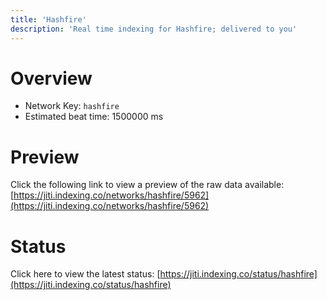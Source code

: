 ```yaml
---
title: 'Hashfire'
description: 'Real time indexing for Hashfire; delivered to you'
---
```


# Overview
- Network Key: `hashfire`
- Estimated beat time: 1500000 ms

# Preview
Click the following link to view a preview of the raw data available: [https://jiti.indexing.co/networks/hashfire/5962](https://jiti.indexing.co/networks/hashfire/5962)

# Status
Click here to view the latest status: [https://jiti.indexing.co/status/hashfire](https://jiti.indexing.co/status/hashfire)
